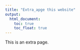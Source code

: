 ```yaml
---
title: "Extra_apge this website"
output: 
  html_document:
    toc: true
    toc_float: true
---
```



This is an extra page. 





